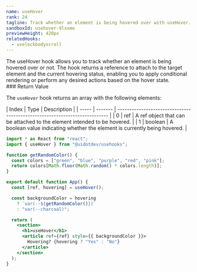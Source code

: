 ```yaml
---
name: useHover
rank: 24
tagline: Track whether an element is being hovered over with useHover.
sandboxId: usehover-9lxxmo
previewHeight: 420px
relatedHooks:
  - uselockbodyscroll
---
```



<HookDescription name={frontmatter.name}>
  The useHover hook allows you to track whether an element is being hovered over
  or not. The hook returns a reference to attach to the target element and the
  current hovering status, enabling you to apply conditional rendering or
  perform any desired actions based on the hover state.
</HookDescription>

<div class="reference">
  ### Return Value

  The `useHover` hook returns an array with the following elements:

  <div class="table-container">
  | Index | Type    | Description                                                                |
  | ----- | ------- | -------------------------------------------------------------------------- |
  | 0     | ref     | A ref object that can be attached to the element intended to be hovered.   |
  | 1     | boolean | A boolean value indicating whether the element is currently being hovered. |
  </div>
</div>

<CodePreview
  sandboxId={frontmatter.sandboxId}
  previewHeight={frontmatter.previewHeight}
/>

<StaticCodeContainer>

```jsx
import * as React from "react";
import { useHover } from "@uidotdev/usehooks";

function getRandomColor() {
  const colors = ["green", "blue", "purple", "red", "pink"];
  return colors[Math.floor(Math.random() * colors.length)];
}

export default function App() {
  const [ref, hovering] = useHover();

  const backgroundColor = hovering
    ? `var(--${getRandomColor()})`
    : "var(--charcoal)";

  return (
    <section>
      <h1>useHover</h1>
      <article ref={ref} style={{ backgroundColor }}>
        Hovering? {hovering ? "Yes" : "No"}
      </article>
    </section>
  );
}
```

</StaticCodeContainer>

